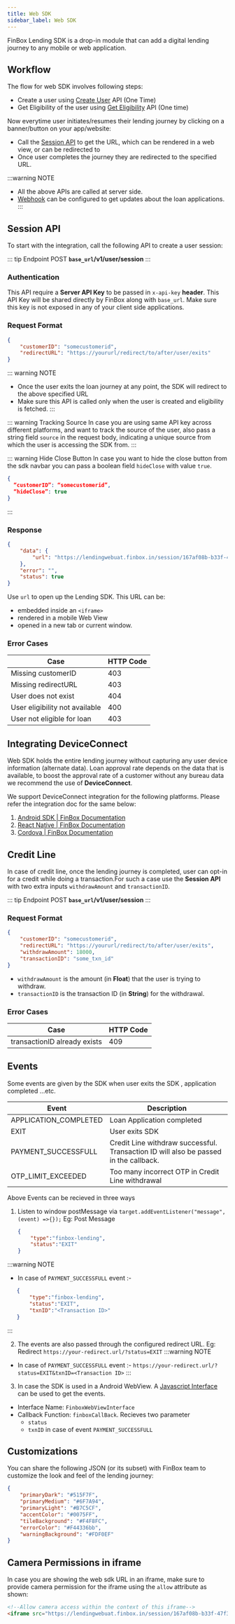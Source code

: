 ```yaml
---
title: Web SDK
sidebar_label: Web SDK
---
```



FinBox Lending SDK is a drop-in module that can add a digital lending journey to any mobile or web application.
## Workflow

The flow for web SDK involves following steps:
- Create a user using [Create User](/middleware/sourcing-rest-api.html#create-user) API (One Time)
- Get Eligibility of the user using [Get Eligibility](/middleware/sourcing-rest-api.html#get-eligibility) API (One time)

Now everytime user initiates/resumes their lending journey by clicking on a banner/button on your app/website:
- Call the [Session API](#session-api) to get the URL, which can be rendered in a web view, or can be redirected to
- Once user completes the journey they are redirected to the specified URL.

:::warning NOTE
- All the above APIs are called at server side.
- [Webhook](/middleware/sourcing-rest-api.html#webhook) can be configured to get updates about the loan applications.
:::

## Session API
To start with the integration, call the following API to create a user session:

::: tip Endpoint
POST **`base_url`/v1/user/session**
:::

### Authentication
This API require a **Server API Key** to be passed in `x-api-key` **header**. This API Key will be shared directly by FinBox along with `base_url`. Make sure this key is not exposed in any of your client side applications.

### Request Format
```json
{
    "customerID": "somecustomerid",
    "redirectURL": "https://yoururl/redirect/to/after/user/exits"
}
```

::: warning NOTE
- Once the user exits the loan journey at any point, the SDK will redirect to the above specified URL
- Make sure this API is called only when the user is created and eligibility is fetched.
:::

::: warning Tracking Source
In case you are using same API key across different platforms, and want to track the source of the user, also pass a string field `source` in the request body, indicating a unique source from which the user is accessing the SDK from.
:::

::: warning Hide Close Button
In case you want to hide the close button from the sdk navbar you can pass a boolean field `hideClose` with value `true`.
```json
{
  “customerID”: “somecustomerid”,
  “hideClose”: true
}
```
:::

### Response
```json
{
    "data": {
        "url": "https://lendingwebuat.finbox.in/session/167af08b-b33f-47f3"
    },
    "error": "",
    "status": true
}
```
Use `url` to open up the Lending SDK. This URL can be:
- embedded inside an `<iframe>`
- rendered in a mobile Web View
- opened in a new tab or current window.

### Error Cases
| Case | HTTP Code |
| - | - |
| Missing customerID | 403 |
| Missing redirectURL | 403 |
| User does not exist | 404 |
| User eligibility not available | 400 |
| User not eligible for loan | 403 |

## Integrating DeviceConnect

Web SDK holds the entire lending journey without capturing any user device information (alternate data). Loan approval rate depends on the data that is available, to boost the approval rate of a customer without any bureau data we recommend the use of **DeviceConnect**. 

We support DeviceConnect integration for the following platforms. Please refer the integration doc for the same below:
1. [Android SDK | FinBox Documentation](https://docs.finbox.in/device-connect/android.html)
2. [React Native | FinBox Documentation](https://docs.finbox.in/device-connect/react-native.html)
3. [Cordova | FinBox Documentation](https://docs.finbox.in/device-connect/cordova.html)

## Credit Line
In case of credit line, once the lending journey is completed, user can opt-in for a credit while doing a transaction.For such a case use the **Session API** with two extra inputs `withdrawAmount` and `transactionID`.

::: tip Endpoint
POST **`base_url`/v1/user/session**
:::

### Request Format
```json
{
    "customerID": "somecustomerid",
    "redirectURL": "https://yoururl/redirect/to/after/user/exits",
    "withdrawAmount": 18000,
    "transactionID": "some_txn_id"
}
```
- `withdrawAmount` is the amount (in **Float**) that the user is trying to withdraw.
- `transactionID` is the transaction ID (in **String**) for the withdrawal.

### Error Cases
| Case | HTTP Code |
| - | - |
| transactionID already exists | 409 |

## Events

Some events are given by the SDK when user exits the SDK , application completed ...etc.

| Event | Description |
| - | - |
| APPLICATION_COMPLETED | Loan Application completed |
| EXIT | User exits SDK |
| PAYMENT_SUCCESSFULL | Credit Line withdraw successful. Transaction ID will also be passed in the callback.|
| OTP_LIMIT_EXCEEDED | Too many incorrect OTP in Credit Line withdrawal |

Above Events can be recieved in three ways

1. Listen to window postMessage via `target.addEventListener("message", (event) =>{});`
   Eg: Post Message
   ```json
   {
       "type":"finbox-lending",
       "status":"EXIT"
   }
   ```
:::warning NOTE
- In case of `PAYMENT_SUCCESSFULL` event :-

```json
   {
       "type":"finbox-lending",
       "status":"EXIT",
       "txnID":"<Transaction ID>"
   }
```
:::

2. The events are also passed through the configured redirect URL.
   Eg: Redirect
   `https://your-redirect.url/?status=EXIT`
:::warning NOTE
- In case of `PAYMENT_SUCCESSFULL` event :-
`https://your-redirect.url/?status=EXIT&txnID=<Transaction ID>`
:::

3. In case the SDK is used in a Android WebView. A [Javascript Interface](https://developer.android.com/guide/webapps/webview#UsingJavaScript) can be used to get the events.
- Interface Name: `FinboxWebViewInterface`
- Callback Function: `finboxCallBack`. Recieves two parameter
    - `status`
    - `txnID` in case of event `PAYMENT_SUCCESSFULL` 

## Customizations

You can share the following JSON (or its subset) with FinBox team to customize the look and feel of the lending journey:
```json
{
    "primaryDark": "#515F7F",
    "primaryMedium": "#6F7A94",
    "primaryLight": "#B7C5CF",
    "accentColor": "#0075FF",
    "tileBackground": "#F4F8FC",
    "errorColor": "#F44336bb",
    "warningBackground": "#FDF0EF"
}
```

## Camera Permissions in iframe

In case you are showing the web sdk URL in an iframe, make sure to provide camera permission for the iframe using the `allow` attribute as shown:
```html
<!--Allow camera access within the context of this iframe-->
<iframe src="https://lendingwebuat.finbox.in/session/167af08b-b33f-47f3" allow="camera"></iframe>
```